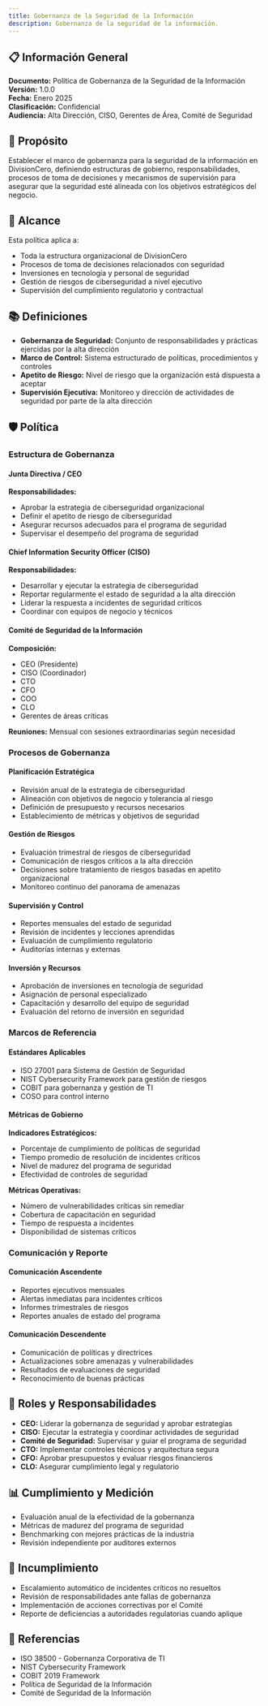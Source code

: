```yaml
---
title: Gobernanza de la Seguridad de la Información
description: Gobernanza de la seguridad de la información.
---
```


## 📋 Información General

**Documento:** Política de Gobernanza de la Seguridad de la Información  
**Versión:** 1.0.0  
**Fecha:** Enero 2025  
**Clasificación:** Confidencial  
**Audiencia:** Alta Dirección, CISO, Gerentes de Área, Comité de Seguridad

## 🎯 Propósito

Establecer el marco de gobernanza para la seguridad de la información en DivisionCero, definiendo estructuras de gobierno, responsabilidades, procesos de toma de decisiones y mecanismos de supervisión para asegurar que la seguridad esté alineada con los objetivos estratégicos del negocio.

## 🏢 Alcance

Esta política aplica a:
- Toda la estructura organizacional de DivisionCero
- Procesos de toma de decisiones relacionados con seguridad
- Inversiones en tecnología y personal de seguridad
- Gestión de riesgos de ciberseguridad a nivel ejecutivo
- Supervisión del cumplimiento regulatorio y contractual

## 📚 Definiciones

- **Gobernanza de Seguridad:** Conjunto de responsabilidades y prácticas ejercidas por la alta dirección
- **Marco de Control:** Sistema estructurado de políticas, procedimientos y controles
- **Apetito de Riesgo:** Nivel de riesgo que la organización está dispuesta a aceptar
- **Supervisión Ejecutiva:** Monitoreo y dirección de actividades de seguridad por parte de la alta dirección

## 🛡️ Política

### Estructura de Gobernanza

#### Junta Directiva / CEO
**Responsabilidades:**
- Aprobar la estrategia de ciberseguridad organizacional
- Definir el apetito de riesgo de ciberseguridad
- Asegurar recursos adecuados para el programa de seguridad
- Supervisar el desempeño del programa de seguridad

#### Chief Information Security Officer (CISO)
**Responsabilidades:**
- Desarrollar y ejecutar la estrategia de ciberseguridad
- Reportar regularmente el estado de seguridad a la alta dirección
- Liderar la respuesta a incidentes de seguridad críticos
- Coordinar con equipos de negocio y técnicos

#### Comité de Seguridad de la Información
**Composición:**
- CEO (Presidente)
- CISO (Coordinador)
- CTO
- CFO
- COO
- CLO
- Gerentes de áreas críticas

**Reuniones:** Mensual con sesiones extraordinarias según necesidad

### Procesos de Gobernanza

#### Planificación Estratégica
- Revisión anual de la estrategia de ciberseguridad
- Alineación con objetivos de negocio y tolerancia al riesgo
- Definición de presupuesto y recursos necesarios
- Establecimiento de métricas y objetivos de seguridad

#### Gestión de Riesgos
- Evaluación trimestral de riesgos de ciberseguridad
- Comunicación de riesgos críticos a la alta dirección
- Decisiones sobre tratamiento de riesgos basadas en apetito organizacional
- Monitoreo continuo del panorama de amenazas

#### Supervisión y Control
- Reportes mensuales del estado de seguridad
- Revisión de incidentes y lecciones aprendidas
- Evaluación de cumplimiento regulatorio
- Auditorías internas y externas

#### Inversión y Recursos
- Aprobación de inversiones en tecnología de seguridad
- Asignación de personal especializado
- Capacitación y desarrollo del equipo de seguridad
- Evaluación del retorno de inversión en seguridad

### Marcos de Referencia

#### Estándares Aplicables
- ISO 27001 para Sistema de Gestión de Seguridad
- NIST Cybersecurity Framework para gestión de riesgos
- COBIT para gobernanza y gestión de TI
- COSO para control interno

#### Métricas de Gobierno
**Indicadores Estratégicos:**
- Porcentaje de cumplimiento de políticas de seguridad
- Tiempo promedio de resolución de incidentes críticos
- Nivel de madurez del programa de seguridad
- Efectividad de controles de seguridad

**Métricas Operativas:**
- Número de vulnerabilidades críticas sin remediar
- Cobertura de capacitación en seguridad
- Tiempo de respuesta a incidentes
- Disponibilidad de sistemas críticos

### Comunicación y Reporte

#### Comunicación Ascendente
- Reportes ejecutivos mensuales
- Alertas inmediatas para incidentes críticos
- Informes trimestrales de riesgos
- Reportes anuales de estado del programa

#### Comunicación Descendente
- Comunicación de políticas y directrices
- Actualizaciones sobre amenazas y vulnerabilidades
- Resultados de evaluaciones de seguridad
- Reconocimiento de buenas prácticas

## 👥 Roles y Responsabilidades

- **CEO:** Liderar la gobernanza de seguridad y aprobar estrategias
- **CISO:** Ejecutar la estrategia y coordinar actividades de seguridad
- **Comité de Seguridad:** Supervisar y guiar el programa de seguridad
- **CTO:** Implementar controles técnicos y arquitectura segura
- **CFO:** Aprobar presupuestos y evaluar riesgos financieros
- **CLO:** Asegurar cumplimiento legal y regulatorio

## 📊 Cumplimiento y Medición

- Evaluación anual de la efectividad de la gobernanza
- Métricas de madurez del programa de seguridad
- Benchmarking con mejores prácticas de la industria
- Revisión independiente por auditores externos

## 🚨 Incumplimiento

- Escalamiento automático de incidentes críticos no resueltos
- Revisión de responsabilidades ante fallas de gobernanza
- Implementación de acciones correctivas por el Comité
- Reporte de deficiencias a autoridades regulatorias cuando aplique

## 📖 Referencias

- ISO 38500 - Gobernanza Corporativa de TI
- NIST Cybersecurity Framework
- COBIT 2019 Framework
- Política de Seguridad de la Información
- Comité de Seguridad de la Información
